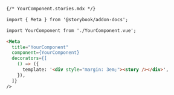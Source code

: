 ```md
{/* YourComponent.stories.mdx */}

import { Meta } from '@storybook/addon-docs';

import YourComponent from './YourComponent.vue';

<Meta
  title="YourComponent"
  component={YourComponent}
  decorators={[
    () => ({
      template: '<div style="margin: 3em;"><story /></div>',
    }),
  ]}
/>
```